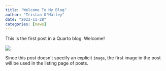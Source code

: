 ```yaml
---
title: "Welcome To My Blog"
author: "Tristan O'Malley"
date: "2023-11-28"
categories: [news]
---
```


This is the first post in a Quarto blog. Welcome!

![](thumbnail.jpg)

Since this post doesn't specify an explicit `image`, the first image in the post will be used in the listing page of posts.
